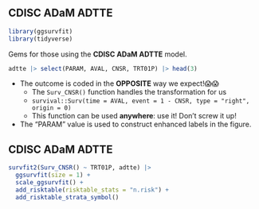 ## CDISC ADaM ADTTE

```r
library(ggsurvfit)
library(tidyverse)
```

Gems for those using the **CDISC ADaM ADTTE** model.

```r
adtte |> select(PARAM, AVAL, CNSR, TRT01P) |> head(3)
```

- The outcome is coded in the **OPPOSITE** way we expect!😱😱
  - The `Surv_CNSR()` function handles the transformation for us
  - `survival::Surv(time = AVAL, event = 1 - CNSR, type = "right", origin = 0)`
  - This function can be used __anywhere__: use it! Don't screw it up!
  
- The “PARAM” value is used to construct enhanced labels in the figure.

## CDISC ADaM ADTTE

```r
survfit2(Surv_CNSR() ~ TRT01P, adtte) |> 
  ggsurvfit(size = 1) + 
  scale_ggsurvfit() +
  add_risktable(risktable_stats = "n.risk") +
  add_risktable_strata_symbol()
```

